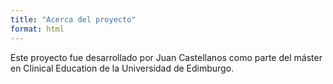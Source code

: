 ```yaml
---
title: "Acerca del proyecto"
format: html
---
```


Este proyecto fue desarrollado por Juan Castellanos como parte del máster en Clinical Education de la Universidad de Edimburgo.
